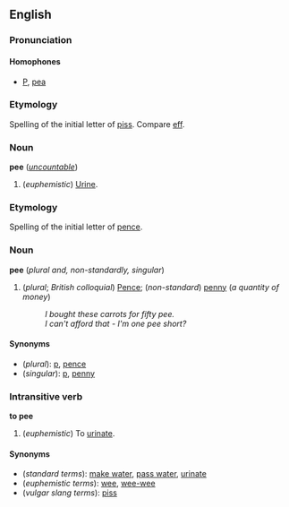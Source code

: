 ==English==
===Pronunciation===
====Homophones====
*[[P]], [[pea]]

===Etymology===
Spelling of the initial letter of [[piss]].  Compare [[eff]].

===Noun===
'''pee''' (''[[uncountable]]'')

#(''euphemistic'') [[Urine]].

===Etymology===
Spelling of the initial letter of [[pence]].

===Noun===
'''pee''' (''plural and, non-standardly, singular'')

#(''plural''; ''British colloquial'') [[Pence]]; (''non-standard'') [[penny]] (''a quantity of money'')
#:''I bought these carrots for fifty pee.''
#:''I can't afford that - I'm one pee short?''

====Synonyms====
*(''plural''): [[p]], [[pence]]
*(''singular''): [[p]], [[penny]]

===Intransitive verb===
'''to pee'''

#(''euphemistic'') To [[urinate]].

====Synonyms====
*(''standard terms''): [[make water]], [[pass water]], [[urinate]]
*(''euphemistic terms''): [[wee]], [[wee-wee]]
*(''vulgar slang terms''): [[piss]]